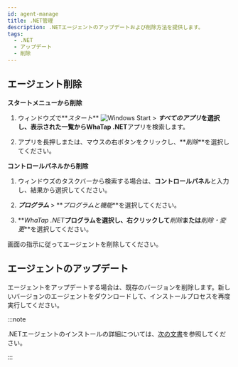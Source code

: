 ```yaml
---
id: agent-manage
title: .NET管理
description: .NETエージェントのアップデートおよび削除方法を提供します。
tags:
  - .NET
  - アップデート
  - 削除
---
```


## エージェント削除

**スタートメニューから削除**

1. ウィンドウズで**_スタート_** ![Windows Start](/img/btn-windows.svg) > **_すべてのアプリ_**を選択し、表示された一覧から**WhaTap .NET**アプリを検索します。

2. アプリを長押しまたは、マウスの右ボタンをクリックし、**_削除_**を選択してください。

**コントロールパネルから削除**

1. ウィンドウズのタスクバーから検索する場合は、**コントロールパネル**と入力し、結果から選択してください。

2. **_プログラム_** > **_プログラムと機能_**を選択してください。

3. **_WhaTap .NET_**プログラムを選択し、右クリックして**_削除_**または**_削除・変更_**を選択してください。

画面の指示に従ってエージェントを削除してください。

## エージェントのアップデート

エージェントをアップデートする場合は、既存のバージョンを削除します。新しいバージョンのエージェントをダウンロードして、インストールプロセスを再度実行してください。

:::note

.NETエージェントのインストールの詳細については、[次の文書](install-agent#install-agent)を参照してください。

:::
